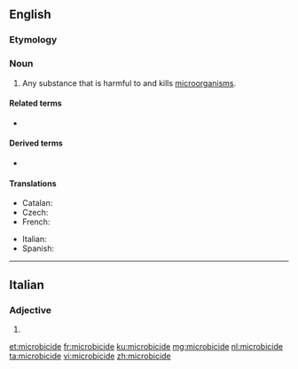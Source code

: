 ==English==
{{wikipedia}}

===Etymology===
{{suffix|microbe|cide|lang=en}}

===Noun===
{{en-noun}}

# Any substance that is harmful to and kills [[microorganism]]s.

====Related terms====
* {{l|en|microbe}}

====Derived terms====
* {{l|en|microbicidal}}

====Translations====
{{trans-top|substance that is harmful to microorganisms}}
* Catalan: {{t|ca|microbicida|f}}
* Czech: {{t|cs|mikrobicid|m}}
* French: {{t+|fr|microbicide}}
{{trans-mid}}
* Italian: {{t+|it|microbicida|m}}
* Spanish: {{t|es|microbicida|f}}
{{trans-bottom}}

----

==Italian==

===Adjective===
{{head|it|adjective form}}

# {{feminine plural of|microbicida|lang=it}}

[[et:microbicide]]
[[fr:microbicide]]
[[ku:microbicide]]
[[mg:microbicide]]
[[nl:microbicide]]
[[ta:microbicide]]
[[vi:microbicide]]
[[zh:microbicide]]